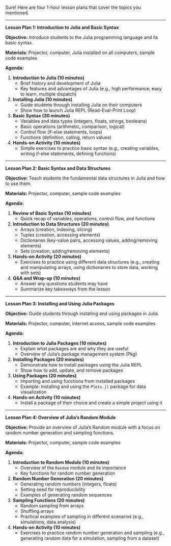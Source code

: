 Sure! Here are four 1-hour lesson plans that cover the topics you mentioned.

---

**Lesson Plan 1: Introduction to Julia and Basic Syntax**

**Objective:** Introduce students to the Julia programming language and its basic syntax.

**Materials:** Projector, computer, Julia installed on all computers, sample code examples

**Agenda:**

1. **Introduction to Julia (10 minutes)**
   - Brief history and development of Julia
   - Key features and advantages of Julia (e.g., high performance, easy to learn, multiple dispatch)

2. **Installing Julia (10 minutes)**
   - Guide students through installing Julia on their computers
   - Show how to launch Julia REPL (Read-Eval-Print Loop)

3. **Basic Syntax (30 minutes)**
   - Variables and data types (integers, floats, strings, booleans)
   - Basic operations (arithmetic, comparison, logical)
   - Control flow (if-else statements, loops)
   - Functions (definition, calling, return values)

4. **Hands-on Activity (10 minutes)**
   - Simple exercises to practice basic syntax (e.g., creating variables, writing if-else statements, defining functions)

---

**Lesson Plan 2: Basic Syntax and Data Structures**

**Objective:** Teach students the fundamental data structures in Julia and how to use them.

**Materials:** Projector, computer, sample code examples

**Agenda:**

1. **Review of Basic Syntax (10 minutes)**
   - Quick recap of variables, operations, control flow, and functions

2. **Introduction to Data Structures (20 minutes)**
   - Arrays (creation, indexing, slicing)
   - Tuples (creation, accessing elements)
   - Dictionaries (key-value pairs, accessing values, adding/removing elements)
   - Sets (creation, adding/removing elements)

3. **Hands-on Activity (20 minutes)**
   - Exercises to practice using different data structures (e.g., creating and manipulating arrays, using dictionaries to store data, working with sets)

4. **Q&A and Wrap-up (10 minutes)**
   - Answer any questions students may have
   - Summarize key takeaways from the lesson

---

**Lesson Plan 3: Installing and Using Julia Packages**

**Objective:** Guide students through installing and using packages in Julia.

**Materials:** Projector, computer, internet access, sample code examples

**Agenda:**

1. **Introduction to Julia Packages (10 minutes)**
   - Explain what packages are and why they are useful
   - Overview of Julia's package management system (Pkg)

2. **Installing Packages (20 minutes)**
   - Demonstrate how to install packages using the Julia REPL
   - Show how to add, update, and remove packages

3. **Using Packages (20 minutes)**
   - Importing and using functions from installed packages
   - Example: Installing and using the `Plots.jl` package for data visualization

4. **Hands-on Activity (10 minutes)**
   - Install a package of their choice and create a simple project using it

---

**Lesson Plan 4: Overview of Julia’s Random Module**

**Objective:** Provide an overview of Julia’s Random module with a focus on random number generation and sampling functions.

**Materials:** Projector, computer, sample code examples

**Agenda:**

1. **Introduction to Random Module (10 minutes)**
   - Overview of the `Random` module and its importance
   - Key functions for random number generation

2. **Random Number Generation (20 minutes)**
   - Generating random numbers (integers, floats)
   - Setting seed for reproducibility
   - Examples of generating random sequences

3. **Sampling Functions (20 minutes)**
   - Random sampling from arrays
   - Shuffling arrays
   - Practical examples of sampling in different scenarios (e.g., simulations, data analysis)

4. **Hands-on Activity (10 minutes)**
   - Exercises to practice random number generation and sampling (e.g., generating random data for a simulation, sampling from a dataset)

